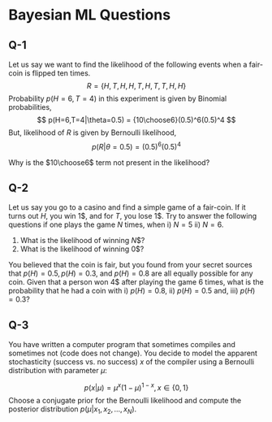 # Bayesian ML Questions

## Q-1
Let us say we want to find the likelihood of the following events when a fair-coin is flipped ten times.
$$
R = \{H,T,H,H,T,H,T,T,H,H\}
$$
Probability $p(H=6, T=4)$ in this experiment is given by Binomial probabilities,
$$
p(H=6,T=4|\theta=0.5) = {10\choose6}(0.5)^6(0.5)^4 
$$
But, likelihood of $R$ is given by Bernoulli likelihood,
$$
p(R|\theta=0.5) = (0.5)^6(0.5)^4
$$

Why is the $10\choose6$ term not present in the likelihood?

## Q-2
Let us say you go to a casino and find a simple game of a fair-coin. If it turns out $H$, you win $1\$$, and for $T$, you lose $1\$$. Try to answer the following questions if one plays the game $N$ times, when i) $N=5$ ii) $N=6$.

1. What is the likelihood of winning $N\$$?
1. What is the likelihood of winning $0\$$?

You believed that the coin is fair, but you found from your secret sources that $p(H)=0.5, p(H)=0.3$, and $p(H)=0.8$ are all equally possible for any coin. Given that a person won $4\$$ after playing the game $6$ times, what is the probability that he had a coin with i) $p(H)=0.8$, ii) $p(H)=0.5$ and, iii) $p(H)=0.3$?

## Q-3

You have written a computer program that sometimes compiles and sometimes not (code does not change). You decide to model the apparent stochasticity (success vs. no success) $x$ of the compiler using a Bernoulli distribution with parameter $\mu$:

$$
p(x | µ) = µ^{x}(1 − µ)^{1−x}, x ∈ \{0, 1\}
$$
Choose a conjugate prior for the Bernoulli likelihood and compute the posterior distribution $p(µ | x_1,x_2,...,x_N)$.